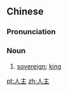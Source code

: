 ==Chinese==
{{zh-forms}}

===Pronunciation===
{{zh-pron
|m=rénzhǔ
|c=jan4 zyu2
|cat=n
}}

===Noun===
{{zh-noun}}

# [[sovereign]]; [[king]]

[[pt:人主]]
[[zh:人主]]